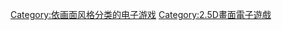 {{cat main|{{link-en|等距視角遊戲|Isometric graphics in video games and pixel art}}}}

[[Category:依画面风格分类的电子游戏|Category:依画面风格分类的电子游戏]]
[[Category:2.5D畫面電子遊戲|Category:2.5D畫面電子遊戲]]